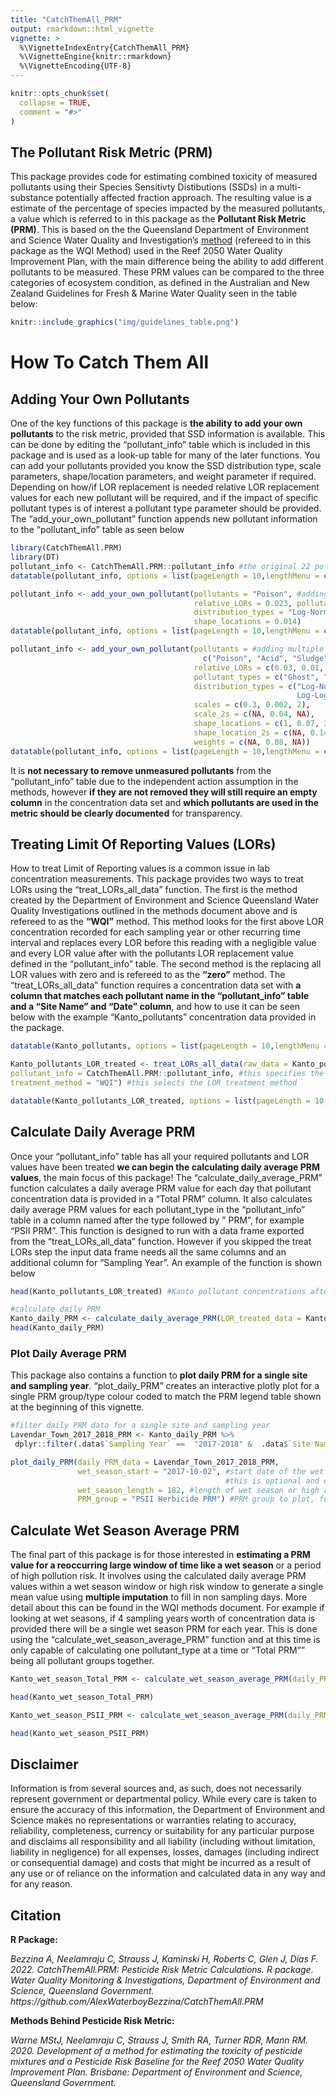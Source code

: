 ```yaml
---
title: "CatchThemAll_PRM"
output: rmarkdown::html_vignette
vignette: >
  %\VignetteIndexEntry{CatchThemAll_PRM}
  %\VignetteEngine{knitr::rmarkdown}
  %\VignetteEncoding{UTF-8}
---
```


```r
knitr::opts_chunk$set(
  collapse = TRUE,
  comment = "#>"
)
```

## The Pollutant Risk Metric (PRM)

This package provides code for estimating combined toxicity of measured pollutants using their Species Sensitivty Distibutions (SSDs) in a multi-substance potentially affected fraction approach. The resulting value is a estimate of the percentage of species impacted by the measured pollutants, a value which is referred to in this package as the **Pollutant Risk Metric (PRM)**. This is based on the the Queensland Department of Environment and Science Water Quality and Investigation's [method](https://www.publications.qld.gov.au/dataset/method-development-pesticide-risk-metric-baseline-condition-of-waterways-to-gbr/resource/c65858f9-d7ba-4aef-aa4f-e148f950220f) (refereed to in this package as  the WQI Method) used in the Reef 2050 Water Quality Improvement Plan, with the main difference being the ability to add different pollutants to be measured. These PRM values can be compared to the three categories of ecosystem condition, as defined in the Australian and New Zealand Guidelines for Fresh & Marine Water Quality seen in the table below:

```r
knitr::include_graphics("img/guidelines_table.png")
```

# How To Catch Them All

## Adding Your Own Pollutants

One of the key functions of this package is **the ability to add your own pollutants** to the risk metric, provided that SSD information is available. This can be done by editing the "pollutant_info" table which is included in this package and is used as a look-up table for many of the later functions. You can add your pollutants provided you know the SSD distribution type, scale parameters, shape/location parameters, and weight parameter if required. Depending on how/if LOR replacement is needed relative LOR replacement values for each new pollutant will be required, and if the impact of specific pollutant types is of interest a pollutant type parameter should be provided. The "add_your_own_pollutant" function appends new pollutant information to the "pollutant_info" table as seen below

```r
library(CatchThemAll.PRM)
library(DT)
pollutant_info <- CatchThemAll.PRM::pollutant_info #the original 22 pollutants
datatable(pollutant_info, options = list(pageLength = 10,lengthMenu = c(5, 10, 15, 20), scrollX = T))

pollutant_info <- add_your_own_pollutant(pollutants = "Poison", #adding one new pollutant
                                         relative_LORs = 0.023, pollutant_types = "Poison",
                                         distribution_types = "Log-Normal", scales = 0.09,
                                         shape_locations = 0.014)
datatable(pollutant_info, options = list(pageLength = 10,lengthMenu = c(5, 10, 15, 20), scrollX = T))

pollutant_info <- add_your_own_pollutant(pollutants = #adding multiple new pollutants
                                           c("Poison", "Acid", "Sludge"),
                                         relative_LORs = c(0.03, 0.01, 0.5), 
                                         pollutant_types = c("Ghost", "Bug", "Poison"),
                                         distribution_types = c("Log-Normal", "Log-Logistic
                                                                Log-Logistic", "Burr Type III"),
                                         scales = c(0.3, 0.002, 2),
                                         scale_2s = c(NA, 0.04, NA), 
                                         shape_locations = c(1, 0.07, 3),
                                         shape_location_2s = c(NA, 0.14, 2.3),
                                         weights = c(NA, 0.08, NA))
datatable(pollutant_info, options = list(pageLength = 10,lengthMenu = c(5, 10, 15, 20), scrollX = T))

```

It is **not necessary to remove unmeasured pollutants** from the "pollutant_info" table due to the independent action assumption in the methods, however **if they are not removed they will still require an empty column** in the concentration data set and **which pollutants are used in the metric should be clearly documented** for transparency. 

## Treating Limit Of Reporting Values (LORs)

How to treat Limit of Reporting values is a common issue in lab concentration measurements. This package provides two ways to treat LORs using the "treat_LORs_all_data" function. The first is the method created by the Department of Environment and Science Queensland Water Quality Investigations outlined in the methods document above and is refereed to as the **"WQI"** method. This method looks for the first above LOR concentration recorded for each sampling year or other recurring time interval and replaces every LOR before this reading with a negligible value and every LOR value after with the pollutants LOR replacement value defined in the "pollutant_info" table. The second method is the replacing all LOR values with zero and is refereed to as the **"zero"** method. The "treat_LORs_all_data" function requires a concentration data set with **a column that matches each pollutant name in the "pollutant_info" table and a "Site Name" and "Date" column**, and how to use it can be seen below with the example "Kanto_pollutants" concentration data provided in the package.

```r

datatable(Kanto_pollutants, options = list(pageLength = 10,lengthMenu = c(5, 10, 15, 20), scrollX = T)) #Kanto pollutant concentrations before LOR treatment

Kanto_pollutants_LOR_treated <- treat_LORs_all_data(raw_data = Kanto_pollutants, #this is the pollutant concentration dataset to be treated
pollutant_info = CatchThemAll.PRM::pollutant_info, #this specifies the pollutant info look-up table
treatment_method = "WQI") #this selects the LOR treatment method

datatable(Kanto_pollutants_LOR_treated, options = list(pageLength = 10,lengthMenu = c(5, 10, 15, 20), scrollX = T)) #Kanto pollutant concentrations after treatment, LORs should be replaced with either 0.0000001 or LOR replacement value

```


## Calculate Daily Average PRM

Once your "pollutant_info" table has all your required pollutants and LOR values have been treated **we can begin the calculating daily average PRM values**, the main focus of this package! The "calculate_daily_average_PRM" function calculates a daily average PRM value for each day that pollutant concentration data is provided in a "Total PRM" column. It also calculates daily average PRM values for each pollutant_type in the "pollutant_info" table in a column named after the type followed by " PRM", for example "PSII PRM". This function is designed to run with a data frame exported from the "treat_LORs_all_data" function. However if you skipped the treat LORs step the input data frame needs all the same columns and an additional column for "Sampling Year". An example of the function is shown below

```r
head(Kanto_pollutants_LOR_treated) #Kanto pollutant concentrations after LOR treatment

#calculate daily PRM
Kanto_daily_PRM <- calculate_daily_average_PRM(LOR_treated_data = Kanto_pollutants_LOR_treated)
head(Kanto_daily_PRM)

```

### Plot Daily Average PRM

This package also contains a function to **plot daily PRM for a single site and sampling year**. "plot_daily_PRM" creates an interactive plotly plot for a single PRM group/type colour coded to match the PRM legend table shown at the beginning of this vignette.

```r
#filter daily PRM data for a single site and sampling year
Lavendar_Town_2017_2018_PRM <- Kanto_daily_PRM %>%
 dplyr::filter(.data$`Sampling Year` ==  "2017-2018" &  .data$`Site Name` == "Lavendar Town")

plot_daily_PRM(daily_PRM_data = Lavendar_Town_2017_2018_PRM,
               wet_season_start = "2017-10-02", #start date of the wet season or high risk window
                                                #this is optional and can be removed with = NULL
               wet_season_length = 182, #length of wet season or high risk window
               PRM_group = "PSII Herbicide PRM") #PRM group to plot, for all PRM = "Total PRM"

```


## Calculate Wet Season Average PRM

The final part of this package is for those interested in **estimating a PRM value for a reoccurring large window of time like a wet season** or a period of high pollution risk. It involves using the calculated daily average PRM values within a wet season window or high risk window to generate a single mean value using **multiple imputation** to fill in non sampling days. More detail about this can be found in the WQI methods document. For example if looking at wet seasons, if 4 sampling years worth of concentration data is provided there will be a single wet season PRM for each year. This is done using the "calculate_wet_season_average_PRM" function and at this time is only capable of calculating one pollutant_type at a time or "Total PRM"" being all pollutant groups together.

```r
Kanto_wet_season_Total_PRM <- calculate_wet_season_average_PRM(daily_PRM_data = Kanto_daily_PRM, PRM_group = "Total PRM") #this calculates the wet season average PRM for all pollutant groups

head(Kanto_wet_season_Total_PRM)

Kanto_wet_season_PSII_PRM <- calculate_wet_season_average_PRM(daily_PRM_data = Kanto_daily_PRM, PRM_group = "PSII Herbicide PRM") #this calculates the wet season average PRM for only PSII pollutants

head(Kanto_wet_season_PSII_PRM)

```

## Disclaimer

Information is from several sources and, as such, does not necessarily represent government or departmental policy. While every care is taken to ensure the accuracy of this information, the Department of Environment and Science makes no representations or warranties relating to  accuracy, reliability, completeness, currency or suitability for any particular purpose and disclaims all responsibility and all liability (including without limitation, liability in negligence) for all expenses, losses, damages (including indirect or consequential damage) and costs that might be incurred as a result of any use or of reliance on the information and calculated data in any way and for any reason.

## Citation

**R Package:**

*Bezzina A, Neelamraju C, Strauss J, Kaminski H, Roberts C, Glen J, Dias F. 2022. CatchThemAll.PRM: Pesticide Risk Metric Calculations. R package. Water Quality Monitoring & Investigations, Department of Environment and Science, Queensland Government. https://github.com/AlexWaterboyBezzina/CatchThemAll.PRM*

**Methods Behind Pesticide Risk Metric:**

*Warne MStJ, Neelamraju C, Strauss J, Smith RA, Turner RDR, Mann RM. 2020. Development of a method for estimating the toxicity of pesticide mixtures and a Pesticide Risk Baseline for the Reef 2050 Water Quality Improvement Plan. Brisbane: Department of Environment and Science, Queensland Government.*
